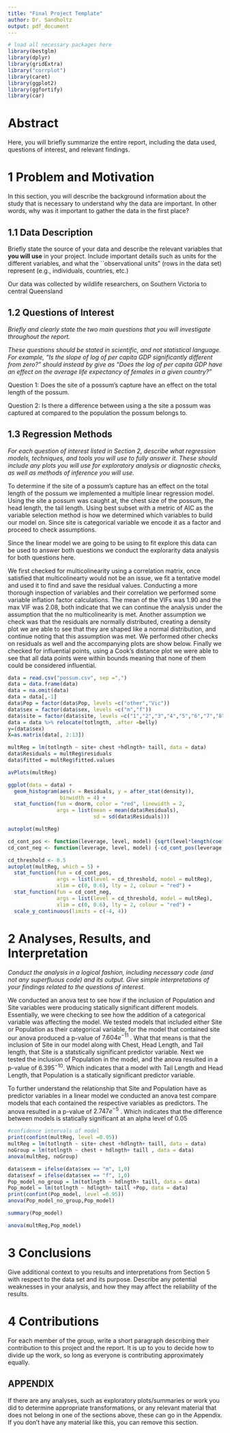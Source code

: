 ```yaml
---
title: "Final Project Template"
author: Dr. Sandholtz
output: pdf_document
---
```


```{=html}
<style type="text/css">
h1.title {
font-size: 40px;
text-align: center;
}
h4.author {
font-size: 40px;
text-align: center;
}
</style>
```
\newpage

```r
# load all necessary packages here
library(bestglm)
library(dplyr)
library(gridExtra)
library("corrplot")
library(caret)
library(ggplot2)
library(ggfortify)
library(car)
```

# Abstract

Here, you will briefly summarize the entire report, including the data used, questions of interest, and relevant findings.

# 1 Problem and Motivation

In this section, you will describe the background information about the study that is necessary to understand why the data are important. In other words, why was it important to gather the data in the first place?

## 1.1 Data Description

Briefly state the source of your data and describe the relevant variables that **you will use** in your project. Include important details such as units for the different variables, and what the \`\`observational units" (rows in the data set) represent (e.g., individuals, countries, etc.)

Our data was collected by wildlife researchers, on Southern Victoria to central Queensland

## 1.2 Questions of Interest

*Briefly and clearly state the two main questions that you will investigate throughout the report.*

*These questions should be stated in scientific, and not statistical language. For example, "Is the slope of log of per capita GDP significantly different from zero?" should instead by give as "Does the log of per capita GDP have an effect on the average life expectancy of females in a given country?"*

Question 1: Does the site of a possum's capture have an effect on the total length of the possum.

Question 2: Is there a difference between using a the site a possum was captured at compared to the population the possum belongs to.

## 1.3 Regression Methods

*For each question of interest listed in Section 2, describe what regression models, techniques, and tools you will use to fully answer it. These should include any plots you will use for exploratory analysis or diagnostic checks, as well as methods of inference you will use.*

To determine if the site of a possum's capture has an effect on the total length of the possum we implemented a multiple linear regression model. Using the site a possum was caught at, the chest size of the possum, the head length, the tail length. Using best subset with a metric of AIC as the variable selection method is how we determined which variables to build our model on. Since site is categorical variable we encode it as a factor and proceed to check assumptions.

Since the linear model we are going to be using to fit explore this data can be used to answer both questions we conduct the explorarity data analysis for both questions here.

We first checked for multicolinearity using a correlation matrix, once satisfied that multicolinearty would not be an issue, we fit a tentative model and used it to find and save the residual values. Conducting a more thorough inspection of variables and their correlation we performed some variable inflation factor calculations. The mean of the VIFs was 1.90 and the max VIF was 2.08, both indicate that we can continue the analysis under the assumption that the no multicolinearity is met. Another assumption we check was that the residuals are normally distributed, creating a density plot we are able to see that they are shaped like a normal distribution, and continue noting that this assumption was met. We performed other checks on residuals as well and the accompanying plots are show below. Finally we checked for influential points, using a Cook's distance plot we were able to see that all data points were within bounds meaning that none of them could be considered influential.

```r
data = read.csv("possum.csv", sep =",")
data = data.frame(data)
data = na.omit(data)
data = data[,-1]
data$Pop = factor(data$Pop, levels =c("other","Vic"))
data$sex = factor(data$sex, levels =c("m","f"))
data$site = factor(data$site, levels =c("1","2","3","4","5","6","7","8","9","10"))
data = data %>% relocate(totlngth, .after =belly)
y=(data$sex)
X=as.matrix(data[, 2:13])

multReg = lm(totlngth ~ site+ chest +hdlngth+ taill, data = data)
data$Residuals = multReg$residuals
data$fitted = multReg$fitted.values

avPlots(multReg)

ggplot(data = data) +
  geom_histogram(aes(x = Residuals, y = after_stat(density)), 
                 binwidth = 4) +
  stat_function(fun = dnorm, color = "red", linewidth = 2,
                args = list(mean = mean(data$Residuals), 
                            sd = sd(data$Residuals))) 

autoplot(multReg)

cd_cont_pos <- function(leverage, level, model) {sqrt(level*length(coef(model))*(1-leverage)/leverage)}
cd_cont_neg <- function(leverage, level, model) {-cd_cont_pos(leverage, level, model)}

cd_threshold <- 0.5
autoplot(multReg, which = 5) +
  stat_function(fun = cd_cont_pos,
                args = list(level = cd_threshold, model = multReg),
                xlim = c(0, 0.6), lty = 2, colour = "red") +
  stat_function(fun = cd_cont_neg,
                args = list(level = cd_threshold, model = multReg),
                xlim = c(0, 0.6), lty = 2, colour = "red") +
  scale_y_continuous(limits = c(-4, 4))
```

# 2 Analyses, Results, and Interpretation

*Conduct the analysis in a logical fashion, including necessary code (and not any superfluous code) and its output. Give simple interpretations of your findings related to the questions of interest.*

We conducted an anova test to see how if the inclusion of Population and Site variables were producing statically significant different models. Essentially, we were checking to see how the addition of a categorical variable was affecting the model. We tested models that included either Site or Population as their categorical variable, for the model that contained site our anova produced a p-value of $7.604e^{-11}$ . What that means is that the inclusion of Site in our model along with Chest, Head Length, and Tail length, that Site is a statstically significant predictor variable. Next we tested the inclusion of Population in the model, and the anova resulted in a p-value of $6.395^{-10}$. Which indicates that a model with Tail Length and Head Length, that Population is a statically significant predictor variable.

To further understand the relationship that Site and Population have as predictor variables in a linear model we conducted an anova test compare models that each contained the respective variables as predictors. The anova resulted in a p-value of $2.747e^{-5}$ . Which indicates that the difference between models is statically significant at an alpha level of 0.05

```r
#confidence intervals of model
print(confint(multReg, level =0.95))
multReg = lm(totlngth ~ site+ chest +hdlngth+ taill, data = data)
noGroup = lm(totlngth ~ chest + hdlngth+ taill , data = data)
anova(multReg, noGroup)

```

```r
data$sexm = ifelse(data$sex == "m", 1,0)
data$sexf = ifelse(data$sex == "f", 1,0)
Pop_model_no_group = lm(totlngth ~ hdlngth+ taill, data = data)
Pop_model = lm(totlngth ~ hdlngth+ taill +Pop, data = data)
print(confint(Pop_model, level =0.95))
anova(Pop_model_no_group,Pop_model)

summary(Pop_model)
```

```r
anova(multReg,Pop_model)

```

# 3 Conclusions

Give additional context to you results and interpretations from Section 5 with respect to the data set and its purpose. Describe any potential weaknesses in your analysis, and how they may affect the reliability of the results.

# 4 Contributions

For each member of the group, write a short paragraph describing their contribution to this project and the report. It is up to you to decide how to divide up the work, so long as everyone is contributing approximately equally.

## APPENDIX

If there are any analyses, such as exploratory plots/summaries or work you did to determine appropriate transformations, or any relevant material that does not belong in one of the sections above, these can go in the Appendix. If you don't have any material like this, you can remove this section.
